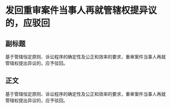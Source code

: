 # 发回重审案件当事人再就管辖权提异议的，应驳回
## 副标题
基于管辖恒定原则、诉讼程序的确定性及公正和效率的要求，重审案件当事人再就管辖权提出异议的，应予驳回。
## 正文
基于管辖恒定原则、诉讼程序的确定性及公正和效率的要求，重审案件当事人再就管辖权提出异议的，应予驳回。